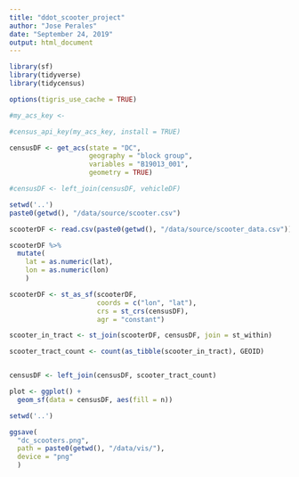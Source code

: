 ```yaml
---
title: "ddot_scooter_project"
author: "Jose Perales"
date: "September 24, 2019"
output: html_document
---
```


```r
library(sf)
library(tidyverse)
library(tidycensus)

options(tigris_use_cache = TRUE)

#my_acs_key <-

#census_api_key(my_acs_key, install = TRUE)

censusDF <- get_acs(state = "DC",
                    geography = "block group",
                    variables = "B19013_001",
                    geometry = TRUE)

#censusDF <- left_join(censusDF, vehicleDF)
```

```r

setwd('..')
paste0(getwd(), "/data/source/scooter.csv")

scooterDF <- read.csv(paste0(getwd(), "/data/source/scooter_data.csv"))

```

```r

scooterDF %>% 
  mutate(
    lat = as.numeric(lat),
    lon = as.numeric(lon)
    )

scooterDF <- st_as_sf(scooterDF, 
                      coords = c("lon", "lat"), 
                      crs = st_crs(censusDF), 
                      agr = "constant")

```

```r

scooter_in_tract <- st_join(scooterDF, censusDF, join = st_within)

scooter_tract_count <- count(as_tibble(scooter_in_tract), GEOID)


censusDF <- left_join(censusDF, scooter_tract_count)
```

```r

plot <- ggplot() +
  geom_sf(data = censusDF, aes(fill = n))

```

```r

setwd('..')

ggsave(
  "dc_scooters.png",
  path = paste0(getwd(), "/data/vis/"),
  device = "png"
  )
```
